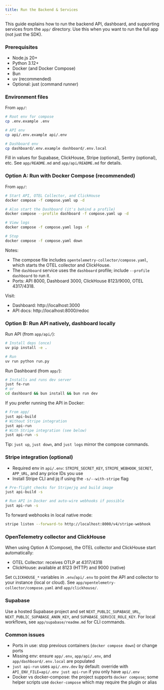 ```yaml
---
title: Run the Backend & Services
---
```


This guide explains how to run the backend API, dashboard, and supporting services from the `app/` directory. Use this when you want to run the full app (not just the SDK).

### Prerequisites

- Node.js 20+
- Python 3.12+
- Docker (and Docker Compose)
- Bun
- uv (recommended)
- Optional: just (command runner)

### Environment files

From `app/`:

```bash
# Root env for compose
cp .env.example .env

# API env
cp api/.env.example api/.env

# Dashboard env
cp dashboard/.env.example dashboard/.env.local
```

Fill in values for Supabase, ClickHouse, Stripe (optional), Sentry (optional), etc. See `app/README.md` and `app/api/README.md` for details.

### Option A: Run with Docker Compose (recommended)

From `app/`:

```bash
# Start API, OTEL Collector, and ClickHouse
docker compose -f compose.yaml up -d

# Also start the Dashboard (it's behind a profile)
docker compose --profile dashboard -f compose.yaml up -d

# View logs
docker compose -f compose.yaml logs -f

# Stop
docker compose -f compose.yaml down
```

Notes:
- The compose file includes `opentelemetry-collector/compose.yaml`, which starts the OTEL collector and ClickHouse.
- The `dashboard` service uses the `dashboard` profile; include `--profile dashboard` to run it.
- Ports: API 8000, Dashboard 3000, ClickHouse 8123/9000, OTEL 4317/4318.

Visit:
- Dashboard: http://localhost:3000
- API docs: http://localhost:8000/redoc

### Option B: Run API natively, dashboard locally

Run API (from `app/api/`):

```bash
# Install deps (once)
uv pip install -e .

# Run
uv run python run.py
```

Run Dashboard (from `app/`):

```bash
# Installs and runs dev server
just fe-run
# or
cd dashboard && bun install && bun run dev
```

If you prefer running the API in Docker:

```bash
# From app/
just api-build
# Without Stripe integration
just api-run
# With Stripe integration (see below)
just api-run -s
```

Tip: `just up`, `just down`, and `just logs` mirror the compose commands.

### Stripe integration (optional)

- Required env in `api/.env`: `STRIPE_SECRET_KEY`, `STRIPE_WEBHOOK_SECRET`, `APP_URL`, and any price IDs you use
- Install Stripe CLI and jq if using the `-s/--with-stripe` flag

```bash
# Pre-flight checks for Stripe/jq and build image
just api-build -s

# Run API in Docker and auto-wire webhooks if possible
just api-run -s
```

To forward webhooks in local native mode:

```bash
stripe listen --forward-to http://localhost:8000/v4/stripe-webhook
```

### OpenTelemetry collector and ClickHouse

When using Option A (Compose), the OTEL collector and ClickHouse start automatically:
- OTEL Collector: receives OTLP at 4317/4318
- ClickHouse: available at 8123 (HTTP) and 9000 (native)

Set `CLICKHOUSE_*` variables in `.env`/`api/.env` to point the API and collector to your instance (local or cloud). See `app/opentelemetry-collector/compose.yaml` and `app/clickhouse/`.

### Supabase

Use a hosted Supabase project and set `NEXT_PUBLIC_SUPABASE_URL`, `NEXT_PUBLIC_SUPABASE_ANON_KEY`, and `SUPABASE_SERVICE_ROLE_KEY`. For local workflows, see `app/supabase/readme.md` for CLI commands.

### Common issues

- Ports in use: stop previous containers (`docker compose down`) or change ports
- Missing env: ensure `app/.env`, `app/api/.env`, and `app/dashboard/.env.local` are populated
- `just api-run` uses `api/.env.dev` by default: override with `API_ENV_FILE=api/.env just api-run` if you only have `api/.env`
- Docker vs docker-compose: the project supports `docker compose`; some helper scripts use `docker-compose` which may require the plugin or alias
